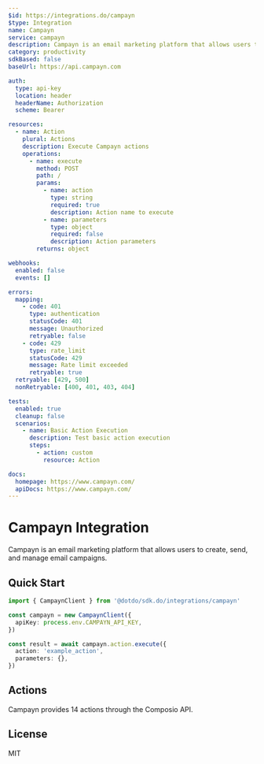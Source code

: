 ```yaml
---
$id: https://integrations.do/campayn
$type: Integration
name: Campayn
service: campayn
description: Campayn is an email marketing platform that allows users to create, send, and manage email campaigns.
category: productivity
sdkBased: false
baseUrl: https://api.campayn.com

auth:
  type: api-key
  location: header
  headerName: Authorization
  scheme: Bearer

resources:
  - name: Action
    plural: Actions
    description: Execute Campayn actions
    operations:
      - name: execute
        method: POST
        path: /
        params:
          - name: action
            type: string
            required: true
            description: Action name to execute
          - name: parameters
            type: object
            required: false
            description: Action parameters
        returns: object

webhooks:
  enabled: false
  events: []

errors:
  mapping:
    - code: 401
      type: authentication
      statusCode: 401
      message: Unauthorized
      retryable: false
    - code: 429
      type: rate_limit
      statusCode: 429
      message: Rate limit exceeded
      retryable: true
  retryable: [429, 500]
  nonRetryable: [400, 401, 403, 404]

tests:
  enabled: true
  cleanup: false
  scenarios:
    - name: Basic Action Execution
      description: Test basic action execution
      steps:
        - action: custom
          resource: Action

docs:
  homepage: https://www.campayn.com/
  apiDocs: https://www.campayn.com/
---
```


# Campayn Integration

Campayn is an email marketing platform that allows users to create, send, and manage email campaigns.

## Quick Start

```typescript
import { CampaynClient } from '@dotdo/sdk.do/integrations/campayn'

const campayn = new CampaynClient({
  apiKey: process.env.CAMPAYN_API_KEY,
})

const result = await campayn.action.execute({
  action: 'example_action',
  parameters: {},
})
```

## Actions

Campayn provides 14 actions through the Composio API.

## License

MIT
